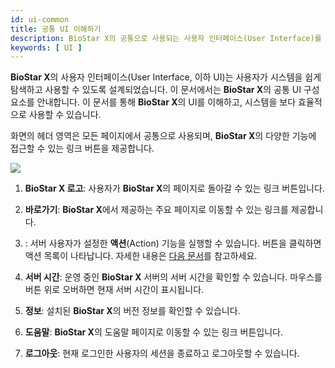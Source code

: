 ```yaml
---
id: ui-common
title: 공통 UI 이해하기
description: BioStar X의 공통으로 사용되는 사용자 인터페이스(User Interface)를 안내합니다.
keywords: [ UI ]
---
```


**BioStar X**의 사용자 인터페이스(User Interface, 이하 UI)는 사용자가 시스템을 쉽게 탐색하고 사용할 수 있도록 설계되었습니다. 이 문서에서는 **BioStar X**의 공통 UI 구성 요소를 안내합니다. 이 문서를 통해 **BioStar X**의 UI를 이해하고, 시스템을 보다 효율적으로 사용할 수 있습니다.

화면의 헤더 영역은 모든 페이지에서 공통으로 사용되며, **BioStar X**의 다양한 기능에 접근할 수 있는 링크 버튼을 제공합니다.

<Image src='/img/biostarx-header.png' />

<Calloutlists>

1. **BioStar X 로고**: 사용자가 **BioStar X**의 <Cmd sid='shell.header.launcher' /> 페이지로 돌아갈 수 있는 링크 버튼입니다.

1. **바로가기**: **BioStar X**에서 제공하는 주요 페이지로 이동할 수 있는 링크를 제공합니다.

1. <Cmd sid='shell.header.action' />: 서버 사용자가 설정한 **액션**(Action) 기능을 실행할 수 있습니다. 버튼을 클릭하면 액션 목록이 나타납니다. 자세한 내용은 [다음 문서](settings-custom-interface)를 참고하세요.

1. <IcSvTime width='26' height='26' /> **서버 시간**: 운영 중인 **BioStar X** 서버의 서버 시간을 확인할 수 있습니다. 마우스를 버튼 위로 오버하면 현재 서버 시간이 표시됩니다.

1. <IcInfo width='26' height='26' /> **정보**: 설치된 **BioStar X**의 버전 정보를 확인할 수 있습니다.

1. <IcHelp width='26' height='26' /> **도움말**: **BioStar X**의 도움말 페이지로 이동할 수 있는 링크 버튼입니다.

1. <IcLogout width='26' height='26' /> **로그아웃**: 현재 로그인한 사용자의 세션을 종료하고 로그아웃할 수 있습니다.

</Calloutlists>